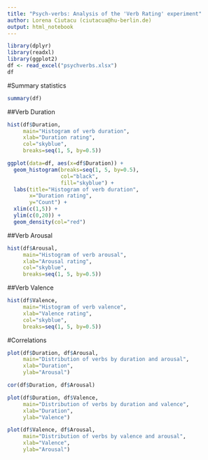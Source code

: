 ```yaml
---
title: "Psych-verbs: Analysis of the 'Verb Rating' experiment"
author: Lorena Ciutacu (ciutacua@hu-berlin.de)
output: html_notebook
---
```


```r
library(dplyr)
library(readxl)
library(ggplot2)
df <- read_excel("psychverbs.xlsx")
df
```
#Summary statistics
```r
summary(df)
```
##Verb Duration
```r
hist(df$Duration,
     main="Histogram of verb duration",
     xlab="Duration rating",
     col="skyblue",
     breaks=seq(1, 5, by=0.5))
```
```r
ggplot(data=df, aes(x=df$Duration)) + 
  geom_histogram(breaks=seq(1, 5, by=0.5), 
                 col="black", 
                 fill="skyblue") +
  labs(title="Histogram of verb duration",
       x="Duration rating",
       y="Count") + 
  xlim(c(1,5)) + 
  ylim(c(0,20)) +
  geom_density(col="red")
```

##Verb Arousal
```r
hist(df$Arousal,
     main="Histogram of verb arousal",
     xlab="Arousal rating",
     col="skyblue",
     breaks=seq(1, 5, by=0.5))
```

##Verb Valence
```r
hist(df$Valence,
     main="Histogram of verb valence",
     xlab="Valence rating",
     col="skyblue",
     breaks=seq(1, 5, by=0.5))
```

#Correlations
```r
plot(df$Duration, df$Arousal,
     main="Distribution of verbs by duration and arousal",
     xlab="Duration",
     ylab="Arousal")
```
```r
cor(df$Duration, df$Arousal)
```

```r
plot(df$Duration, df$Valence,
     main="Distribution of verbs by duration and valence",
     xlab="Duration",
     ylab="Valence")
```

```r
plot(df$Valence, df$Arousal,
     main="Distribution of verbs by valence and arousal",
     xlab="Valence",
     ylab="Arousal")
```

